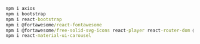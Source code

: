 ```cmd
npm i axios
npm i bootstrap
npm i react-bootstrap
npm i @fortawesome/react-fontawesome
npm i @fortawesome/free-solid-svg-icons react-player react-router-dom @mui/material @emotion/react @emotion/styled
npm i react-material-ui-carousel
```
